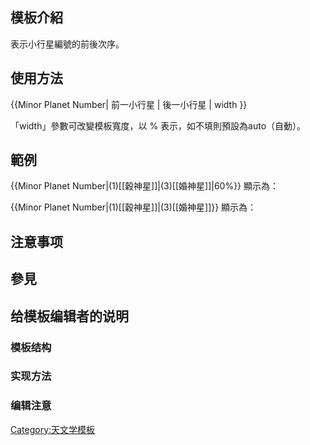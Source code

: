 <noinclude>{{template doc page viewed directly}}</noinclude>
{{High-use|8664}}
<!-- 在本行下編輯模板說明 -->
== 模板介紹 ==
表示小行星編號的前後次序。

== 使用方法 ==
<nowiki>{{Minor Planet Number| 前一小行星 | 後一小行星 | width }}</nowiki>

「width」參數可改變模板寬度，以 % 表示，如不填則預設為auto（自動）。

== 範例 ==
<nowiki>{{Minor Planet Number|(1)[[穀神星]]|(3)[[婚神星]]|60%}}</nowiki> 顯示為：
:{{Minor Planet Number|(1)[[穀神星]]|(3)[[婚神星]]|60%}}


<nowiki>{{Minor Planet Number|(1)[[穀神星]]|(3)[[婚神星]]}}</nowiki> 顯示為：
:{{Minor Planet Number|(1)[[穀神星]]|(3)[[婚神星]]}}

== 注意事项 ==

== 參見 ==

== 给模板编辑者的说明 ==
=== 模板结构 ===
=== 实现方法 ===
=== 编辑注意 ===

<includeonly>
<!-- 本行下加入模板的分類 -->
[[Category:天文学模板]]
<!-- 本行下加入模板的跨語言鏈接 -->

</includeonly>
